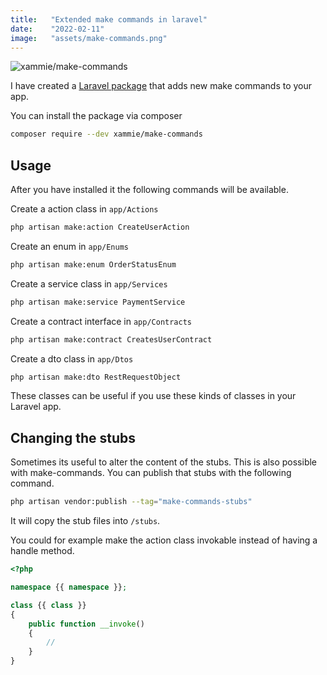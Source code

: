 ```yaml
---
title:   "Extended make commands in laravel"
date:    "2022-02-11"
image:   "assets/make-commands.png"
---
```


![xammie/make-commands](assets/make-commands.png)

I have created a [Laravel package](https://github.com/Xammie/make-commands) that adds new make commands to your app.

You can install the package via composer

```bash
composer require --dev xammie/make-commands
```

## Usage

After you have installed it the following commands will be available.

Create a action class in `app/Actions`

```bash
php artisan make:action CreateUserAction
```

Create an enum in `app/Enums`

```bash
php artisan make:enum OrderStatusEnum
```

Create a service class in `app/Services`

```bash
php artisan make:service PaymentService
```

Create a contract interface in `app/Contracts`

```bash
php artisan make:contract CreatesUserContract
```

Create a dto class in `app/Dtos`
```bash
php artisan make:dto RestRequestObject
```

These classes can be useful if you use these kinds of classes in your Laravel app.

## Changing the stubs

Sometimes its useful to alter the content of the stubs. This is also possible with make-commands. You can publish that stubs with the following command.

```bash
php artisan vendor:publish --tag="make-commands-stubs"
```

It will copy the stub files into `/stubs`.

You could for example make the action class invokable instead of having a handle method.

```php
<?php

namespace {{ namespace }};

class {{ class }}
{
    public function __invoke()
    {
        //
    }
}
```
